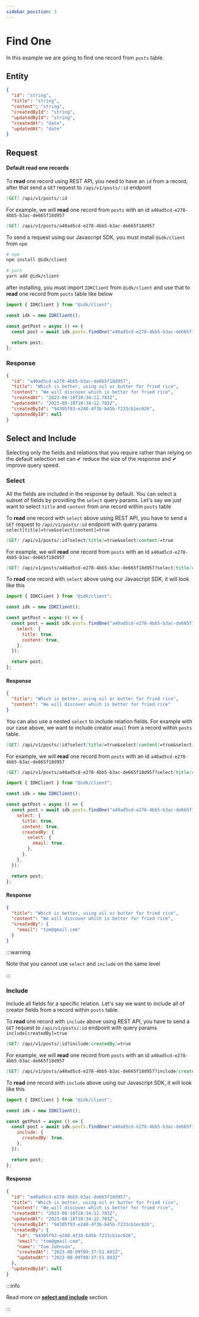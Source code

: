 ```yaml
---
sidebar_position: 3
---
```


# Find One


In this example we are going to find one record from `posts` table.

## Entity

```json
{
  "id": "string",
  "title": "string",
  "content": "string",
  "createdById": "string",
  "updatedById": "string",
  "createdAt": "date",
  "updatedAt": "date"
}
```

## Request

#### Default read one records

<Tabs>
  <TabItem value="rest_api" label="REST API" default>
  To <b>read</b> one record using REST API, you need to have an <code>id</code> from a record, after that send a <code>GET</code> request to <code>/api/v1/posts/:id</code> endpoint

```md
[GET] /api/v1/posts/:id
```

For example, we will <b>read</b> one record from <code>posts</code> with an id <code>a40ad5cd-e278-4bb5-b3ac-de665f18d957</code>

```md
[GET] /api/v1/posts/a40ad5cd-e278-4bb5-b3ac-de665f18d957
```

  </TabItem>
  <TabItem value="js_sdk" label="Javascript SDK">
    To send a request using our Javascript SDK, you must install <code>@idk/client</code> from <code>npm</code>

```bash
# npm
npm install @idk/client

# yarn
yarn add @idk/client
```

after installing, you must import <code>IDKClient</code> from <code>@idk/client</code> and use that to **read** one record from <code>posts</code> table like below

```javascript
import { IDKClient } from "@idk/client";

const idk = new IDKClient();

const getPost = async () => {
  const post = await idk.posts.findOne("a40ad5cd-e278-4bb5-b3ac-de665f18d957");

  return post;
};
```

  </TabItem>
</Tabs>

### Response

<BrowserWindow url="/api/v1/posts/a40ad5cd-e278-4bb5-b3ac-de665f18d957">

```json
{
  "id": "a40ad5cd-e278-4bb5-b3ac-de665f18d957",
  "title": "Which is better, using oil or butter for fried rice",
  "content": "We will discover which is better for fried rice",
  "createdAt": "2023-08-10T10:34:12.783Z",
  "updatedAt": "2023-08-10T10:34:12.783Z",
  "createdById": "94305f93-e248-4f3b-b45b-f233cb1ec026",
  "updatedById": null
}
```

</BrowserWindow>

## Select and Include

Selecting only the fields and relations that you require rather than relying on the default selection set can ✔ reduce the size of the response and ✔ improve query speed.

### Select

All the fields are included in the response by default. You can select a subset of fields by providing the `select` query params. Let's say we just want to select `title` and `content` from one record within `posts` table

<Tabs>
  <TabItem value="rest_api" label="REST API" default>
  To <b>read</b> one record with <code>select</code> above using REST API, you have to send a <code>GET</code> request to <code>/api/v1/posts/:id</code> endpoint with query params <code>select[title]=true&select[content]=true</code>

```md
[GET] /api/v1/posts/:id?select[title]=true&select[content]=true
```

For example, we will <b>read</b> one record from <code>posts</code> with an id <code>a40ad5cd-e278-4bb5-b3ac-de665f18d957</code>

```md
[GET] /api/v1/posts/a40ad5cd-e278-4bb5-b3ac-de665f18d957?select[title]=true&select[content]=true
```

  </TabItem>
  <TabItem value="js_sdk" label="Javascript SDK">
  To <b>read</b> one record with <code>select</code> above using our Javascript SDK, it will look like this

```javascript
import { IDKClient } from "@idk/client";

const idk = new IDKClient();

const getPost = async () => {
  const post = await idk.posts.findOne("a40ad5cd-e278-4bb5-b3ac-de665f18d957", {
    select: {
      title: true,
      content: true,
    },
  });

  return post;
};
```

  </TabItem>
</Tabs>

#### Response

<BrowserWindow url="/api/v1/posts/a40ad5cd-e278-4bb5-b3ac-de665f18d957?select[title]=true&select[content]=true">

```json
{
  "title": "Which is better, using oil or butter for fried rice",
  "content": "We will discover which is better for fried rice"
}
```

</BrowserWindow>

You can also use a nested `select` to include relation fields. For example with our case above, we want to include creator `email` from a record within `posts` table.

<Tabs>
  <TabItem value="rest_api" label="REST API" default>

```md
[GET] /api/v1/posts/:id?select[title]=true&select[content]=true&select[createdBy][select][email]=true
```

For example, we will <b>read</b> one record from <code>posts</code> with an id <code>a40ad5cd-e278-4bb5-b3ac-de665f18d957</code>

```md
[GET] /api/v1/posts/a40ad5cd-e278-4bb5-b3ac-de665f18d957?select[title]=true&select[content]=true&select[createdBy][select][email]=true
```

  </TabItem>
  <TabItem value="js_sdk" label="Javascript SDK">

```javascript
import { IDKClient } from "@idk/client";

const idk = new IDKClient();

const getPost = async () => {
  const post = await idk.posts.findOne("a40ad5cd-e278-4bb5-b3ac-de665f18d957", {
    select: {
      title: true,
      content: true,
      createdBy: {
        select: {
          email: true,
        },
      },
    },
  });

  return post;
};
```

  </TabItem>
</Tabs>

#### Response

<BrowserWindow url="/api/v1/posts/a40ad5cd-e278-4bb5-b3ac-de665f18d957?select[title]=true&select[content]=true&select[createdBy][select][email]=true">

```json
{
  "title": "Which is better, using oil or butter for fried rice",
  "content": "We will discover which is better for fried rice",
  "createdBy": {
    "email": "tom@gmail.com"
  }
}
```

</BrowserWindow>

:::warning

Note that you cannot use `select` and `include` on the same level

:::

### Include

Include all fields for a specific relation. Let's say we want to include all of creator fields from a record within `posts` table.

<Tabs>
  <TabItem value="rest_api" label="REST API" default>
  To <b>read</b> one record with <code>include</code> above using REST API, you have to send a <code>GET</code> request to <code>/api/v1/posts/:id</code> endpoint with query params <code>include[createdBy]=true</code>

```md
[GET] /api/v1/posts/:id?include[createdBy]=true
```

For example, we will <b>read</b> one record from <code>posts</code> with an id <code>a40ad5cd-e278-4bb5-b3ac-de665f18d957</code>

```md
[GET] /api/v1/posts/a40ad5cd-e278-4bb5-b3ac-de665f18d957?include[createdBy]=true
```

  </TabItem>
  <TabItem value="js_sdk" label="Javascript SDK">
  To <b>read</b> one record with <code>include</code> above using our Javascript SDK, it will look like this

```javascript
import { IDKClient } from "@idk/client";

const idk = new IDKClient();

const getPost = async () => {
  const post = await idk.posts.findOne("a40ad5cd-e278-4bb5-b3ac-de665f18d957", {
    include: {
      createdBy: true,
    },
  });

  return post;
};
```

  </TabItem>
</Tabs>

#### Response

<BrowserWindow url="/api/v1/posts/a40ad5cd-e278-4bb5-b3ac-de665f18d957?include[createdBy]=true">

```json
{
  "id": "a40ad5cd-e278-4bb5-b3ac-de665f18d957",
  "title": "Which is better, using oil or butter for fried rice",
  "content": "We will discover which is better for fried rice",
  "createdAt": "2023-08-10T10:34:12.783Z",
  "updatedAt": "2023-08-10T10:34:12.783Z",
  "createdById": "94305f93-e248-4f3b-b45b-f233cb1ec026",
  "createdBy": {
    "id": "94305f93-e248-4f3b-b45b-f233cb1ec026",
    "email": "tom@gmail.com",
    "name": "Tom Johnson",
    "createdAt": "2023-08-09T09:37:51.883Z",
    "updatedAt": "2023-08-09T09:37:51.883Z"
  },
  "updatedById": null
}
```

</BrowserWindow>

:::info

Read more on **[select and include](./)** section.

:::
